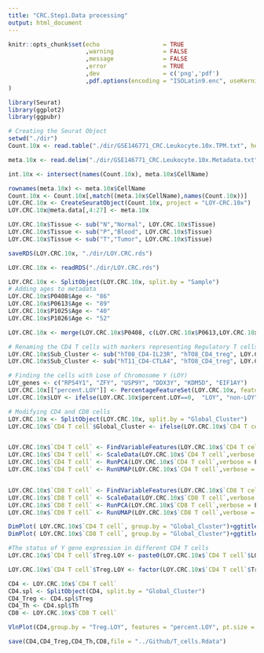 ```yaml
---
title: "CRC.Step1.Data processing"
output: html_document
---
```


```r
knitr::opts_chunk$set(echo                  = TRUE
                      ,warning              = FALSE
                      ,message              = FALSE
                      ,error                = TRUE
                      ,dev                  = c('png','pdf')
                      ,pdf.options(encoding = "ISOLatin9.enc", useKerning=FALSE, useDingbats=FALSE)
)                      
```

```r
library(Seurat)
library(ggplot2)
library(ggpubr)
```

```r
# Creating the Seurat Object
setwd("./dir")
Count.10x <- read.table("./dir/GSE146771_CRC.Leukocyte.10x.TPM.txt", header = TRUE)

meta.10x <- read.delim("./dir/GSE146771_CRC.Leukocyte.10x.Metadata.txt")

int.10x <- intersect(names(Count.10x), meta.10x$CellName)

rownames(meta.10x) <- meta.10x$CellName
Count.10x <- Count.10x[,match((meta.10x$CellName),names(Count.10x))]
LOY.CRC.10x <- CreateSeuratObject(Count.10x, project = "LOY-CRC.10x")
LOY.CRC.10x@meta.data[,4:27] <- meta.10x

LOY.CRC.10x$Tissue <- sub("N","Normal", LOY.CRC.10x$Tissue)
LOY.CRC.10x$Tissue <- sub("P","Blood", LOY.CRC.10x$Tissue)
LOY.CRC.10x$Tissue <- sub("T","Tumor", LOY.CRC.10x$Tissue)

saveRDS(LOY.CRC.10x, "./dir/LOY.CRC.rds")
```

```r
LOY.CRC.10x <- readRDS("./dir/LOY.CRC.rds")

LOY.CRC.10x <- SplitObject(LOY.CRC.10x, split.by = "Sample")
# Adding ages to metadata
LOY.CRC.10x$P0408$Age <- "86"
LOY.CRC.10x$P0613$Age <- "89"
LOY.CRC.10x$P1025$Age <- "40"
LOY.CRC.10x$P1026$Age <- "52"

LOY.CRC.10x <- merge(LOY.CRC.10x$P0408, c(LOY.CRC.10x$P0613,LOY.CRC.10x$P1025,LOY.CRC.10x$P1026))

# Renaming the CD4 T cells with markers representing Regulatory T cells to Tregs
LOY.CRC.10x$Sub_Cluster <- sub("hT08_CD4-IL23R", "hTO8_CD4_treg", LOY.CRC.10x$Sub_Cluster)
LOY.CRC.10x$Sub_Cluster <- sub("hT11_CD4-CTLA4", "hTO8_CD4_treg", LOY.CRC.10x$Sub_Cluster)

# Finding the cells with Lose of Chromosome Y (LOY)
LOY_genes <- c("RPS4Y1", "ZFY", "USP9Y", "DDX3Y", "KDM5D", "EIF1AY")
LOY.CRC.10x[["percent.LOY"]] <- PercentageFeatureSet(LOY.CRC.10x, features = LOY_genes)
LOY.CRC.10x$LOY <- ifelse(LOY.CRC.10x$percent.LOY==0,  "LOY", "non-LOY") 
```

```r
# Modifying CD4 and CD8 cells
LOY.CRC.10x <- SplitObject(LOY.CRC.10x, split.by = "Global_Cluster")
LOY.CRC.10x$`CD4 T cell`$Global_Cluster <- ifelse(LOY.CRC.10x$`CD4 T cell`$Sub_Cluster=="hTO8_CD4_treg","Treg","Th")


LOY.CRC.10x$`CD4 T cell` <- FindVariableFeatures(LOY.CRC.10x$`CD4 T cell`,verbose = F) 
LOY.CRC.10x$`CD4 T cell` <- ScaleData(LOY.CRC.10x$`CD4 T cell`,verbose = F) 
LOY.CRC.10x$`CD4 T cell` <- RunPCA(LOY.CRC.10x$`CD4 T cell`,verbose = F,npcs = 30) 
LOY.CRC.10x$`CD4 T cell` <- RunUMAP(LOY.CRC.10x$`CD4 T cell`,verbose = F,dims = 1:30) 


LOY.CRC.10x$`CD8 T cell` <- FindVariableFeatures(LOY.CRC.10x$`CD8 T cell`,verbose = F) 
LOY.CRC.10x$`CD8 T cell` <- ScaleData(LOY.CRC.10x$`CD8 T cell`,verbose = F) 
LOY.CRC.10x$`CD8 T cell` <- RunPCA(LOY.CRC.10x$`CD8 T cell`,verbose = F,npcs = 30) 
LOY.CRC.10x$`CD8 T cell` <- RunUMAP(LOY.CRC.10x$`CD8 T cell`,verbose = F,dims = 1:30) 
```

```r
DimPlot( LOY.CRC.10x$`CD4 T cell`, group.by = "Global_Cluster")+ggtitle(bquote(''~CD4^"+"~"T cells"))
DimPlot( LOY.CRC.10x$`CD8 T cell`, group.by = "Global_Cluster")+ggtitle(bquote(''~CD8^"+"~"T cells"))
```

```r
#The status of Y gene expression in different CD4 T cells
LOY.CRC.10x$`CD4 T cell`$Treg.LOY <- paste0(LOY.CRC.10x$`CD4 T cell`$LOY,"_",LOY.CRC.10x$`CD4 T cell`$Global_Cluster)

LOY.CRC.10x$`CD4 T cell`$Treg.LOY <- factor(LOY.CRC.10x$`CD4 T cell`$Treg.LOY, levels = c("non-LOY_Th","LOY_Th","non-LOY_Treg","LOY_Treg"))

CD4 <- LOY.CRC.10x$`CD4 T cell`
CD4.spl <- SplitObject(CD4, split.by = "Global_Cluster")
CD4_Treg <- CD4.spl$Treg
CD4_Th <- CD4.spl$Th 
CD8 <- LOY.CRC.10x$`CD8 T cell`

VlnPlot(CD4,group.by = "Treg.LOY", features = "percent.LOY", pt.size = 0)+ggtitle(bquote(''~CD4^"+"~"T cells"))

save(CD4,CD4_Treg,CD4_Th,CD8,file = "../Github/T_cells.Rdata")
```
